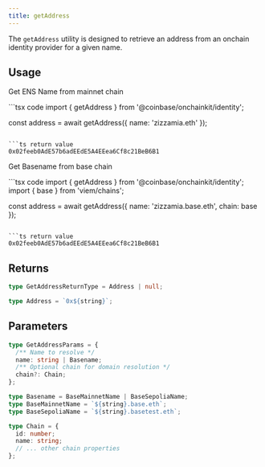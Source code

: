 ```yaml
---
title: getAddress
---
```


The `getAddress` utility is designed to retrieve an address from an onchain identity provider for a given name.

## Usage

Get ENS Name from mainnet chain

<CodeGroup>
```tsx code
import { getAddress } from '@coinbase/onchainkit/identity';

const address = await getAddress({ name: 'zizzamia.eth' });

````

```ts return value
0x02feeb0AdE57b6adEEdE5A4EEea6Cf8c21BeB6B1
````

</CodeGroup>

Get Basename from base chain

<CodeGroup>
```tsx code
import { getAddress } from '@coinbase/onchainkit/identity';
import { base } from 'viem/chains';

const address = await getAddress({ name: 'zizzamia.base.eth', chain: base });

````

```ts return value
0x02feeb0AdE57b6adEEdE5A4EEea6Cf8c21BeB6B1
````

</CodeGroup>

## Returns

```typescript
type GetAddressReturnType = Address | null;

type Address = `0x${string}`;
```

## Parameters

```typescript
type GetAddressParams = {
  /** Name to resolve */
  name: string | Basename;
  /** Optional chain for domain resolution */
  chain?: Chain;
};

type Basename = BaseMainnetName | BaseSepoliaName;
type BaseMainnetName = `${string}.base.eth`;
type BaseSepoliaName = `${string}.basetest.eth`;

type Chain = {
  id: number;
  name: string;
  // ... other chain properties
};
```
